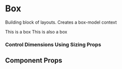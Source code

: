 

<Meta title="Components/Box" component={Box} />

# Box

Building block of layouts. Creates a box-model context

<Preview withToolbar>
  <Story name="box">
    <Box>
      <Box bg="page.color" p={3} mb={4}>
        <Text variant="body" color="page.colorInverse">
          This is a box
        </Text>
      </Box>
      <Box bg="page.color" p={3}>
        <Text variant="body" color="page.colorInverse">
          This is also a box
        </Text>
      </Box>
    </Box>
  </Story>
</Preview>

### Control Dimensions Using Sizing Props

<Preview withToolbar>
  <Story name="sizing">
    <Box bg="page.color" width={5} height={5} />
  </Story>
</Preview>

## Component Props

<Props of={Box} />
